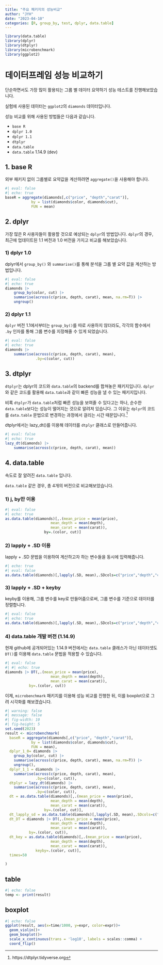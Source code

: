 ```yaml
---
title: "주요 패키지의 성능비교"
author: "JYH"
date: "2023-04-10"
categories: [R, group_by, test, dplyr, data.table]
---
```


```r

library(data.table)
library(dplyr)
library(dtplyr)
library(microbenchmark)
library(ggplot2)
```

# 데이터프레임 성능 비교하기

단순하면서도 가장 많이 활용되는 그룹 별 데이터 요약하기 성능 테스트를 진행해보았습니다.

실험에 사용된 데이터는 `ggplot2`의 `diamonds` 데이터입니다.

성능 비교를 위해 사용된 방법들은 다음과 같습니다.

-   `base R`
-   `dplyr 1.0`
-   `dplyr 1.1`
-   `dtplyr`
-   `data.table`
-   `data.table` 1.14.9 (dev)

## 1. base R

외부 패키지 없이 그룹별로 요약값을 계산하려면 `aggregate()`을 사용해야 합니다.

```r
#| eval: false
#| echo: true
baseR = aggregate(diamonds[,c("price", "depth","carat")],
            by = list(diamonds$color, diamonds$cut),
            FUN = mean)
```

## 2. dplyr

가장 많은 R 사용자들이 활용할 것으로 예상되는 `dplyr`의 방법입니다. `dplyr`의 경우, 최근에 업데이트된 1.1 버전과 1.0 버전을 가지고 비교를 해보았습니다.

### 1) dplyr 1.0

dplyr에서 `group_by()` 와 `summarise()`를 통해 분석을 그룹 별 요약 값을 계산하는 방법입니다.

```r
#| eval: false
#| echo: true
diamonds |>
    group_by(color, cut) |> 
    summarise(across(c(price, depth, carat), mean, na.rm=T)) |> 
    ungroup()
```

### 2) dplyr 1.1

`dplyr` 버전 1.1에서부터는 `group_by()`를 따로 사용하지 않더라도, 각각의 함수에서 `.by` 인자를 통해 그룹 변수를 지정해줄 수 있게 되었습니다.

```r
#| eval: false
#| echo: true
diamonds |> 
    summarise(across(c(price, depth, carat), mean),
              .by=c(color, cut))
```

## 3. dtplyr

`dtplyr`는 dplyr의 코드와 `data.table`의 backend를 합쳐놓은 패키지입니다. `dplyr`와 같은 코드를 활용해 `data.table`과 같이 빠른 성능을 낼 수 있는 패키지입니다.

::: callout-warning
비록 `dtplyr`가 `data.table`처럼 빠른 성능을 보여줄 수 있다고는 하나, 순수한 `data.table`보다는 성능이 떨어지는 것으로 알려져 있습니다. 그 이유는 `dplyr`의 코드를 `data.table` 문법으로 변경하는 과정에서 걸리는 시간 때문입니다.[^1]
:::

[^1]: https://dtplyr.tidyverse.org

dtplyr에서는 lazy_dt()를 이용해 데이터를 `dtplyr` 클래스로 만들어줍니다.

```r
#| eval: false
#| echo: true
lazy_dt(diamonds) |> 
    summarise(across(c(price, depth, carat), mean))
```

## 4. data.table

속도로 잘 알려진 `data.table` 입니다.

`data.table` 같은 경우, 총 4개의 버전으로 비교해보았습니다.

### 1) j, by만 이용

```r
#| eval: false
#| echo: true
as.data.table(diamonds)[,.(mean_price = mean(price),
                     mean_depth = mean(depth),
                     mean_carat = mean(carat)), 
                  by=.(color, cut)]
```

### 2) lapply + .SD 이용

lapply + .SD 문법을 이용하여 계산하고자 하는 변수들을 동시에 입력해줍니다.

```r
#| echo: true
#| eval: false
as.data.table(diamonds)[,lapply(.SD, mean),.SDcols=c("price","depth","carat"), by=.(color, cut)]
```

### 3) lapply + .SD + keyby

keyby를 이용해, 그룹 변수를 key로 만들어줌으로써, 그룹 변수를 기준으로 데이터를 정렬합니다.

```r
#| eval: false
#| echo: true
as.data.table(diamonds)[,lapply(.SD, mean),.SDcols=c("price","depth","carat"), keyby=.(color, cut)]
```

### 4) data.table 개발 버전 (1.14.9)

현재 github에 공개되어있는 1.14.9 버전에서는 `data.table` 클래스가 아닌 데이터셋도 `DT()`를 이용해 `data.table` 문법을 적용할 수 있습니다.

```r
#| eval: false
#| #| echo: true
diamonds |> DT(,.(mean_price = mean(price),
                     mean_depth = mean(depth),
                     mean_carat = mean(carat)),
           by=.(color, cut))
```

이제, `microbenchmark` 패키지를 이용해 성능 비교를 진행한 뒤, 이를 boxplot으로 그려 시각화를 해보겠습니다.

```r
#| warning: false
#| message: false
#| fig-width: 10
#| fig-height: 5
set.seed(2023)
result <- microbenchmark(
  baseR = aggregate(diamonds[,c("price", "depth","carat")],
            by = list(diamonds$color, diamonds$cut),
            FUN = mean),
  dplyr_1_0= diamonds |>
    group_by(color, cut) |> 
    summarise(across(c(price, depth, carat), mean, na.rm=T)) |> 
    ungroup(),
  dplyr_1_1 = diamonds |> 
    summarise(across(c(price, depth, carat), mean),
              .by=c(color, cut)),
  dtplyr = lazy_dt(diamonds) |> 
    summarise(across(c(price, depth, carat), mean),
              .by=c(color, cut)),
  dt = as.data.table(diamonds)[,.(mean_price = mean(price),
                     mean_depth = mean(depth),
                     mean_carat = mean(carat)), 
                  by=.(color, cut)],
  dt_lapply_sd = as.data.table(diamonds)[,lapply(.SD, mean),.SDcols=c("price","depth","carat"), by=.(color, cut)],
  dt_DT = diamonds |> DT(,.(mean_price = mean(price),
                     mean_depth = mean(depth),
                     mean_carat = mean(carat)),
           by=.(color, cut)),
  dt_key = as.data.table(diamonds)[,.(mean_price = mean(price),
                     mean_depth = mean(depth),
                     mean_carat = mean(carat)),
              keyby=.(color, cut)],
  times=50
  
)
```

::: panel-tabset
## table

```r
#| echo: false
temp <- print(result) 
```

## boxplot

```r
#| echo: false
ggplot(result, aes(x=time/1000, y=expr, color=expr))+
  geom_violin()+
  geom_boxplot()+
  scale_x_continuous(trans = 'log10', labels = scales::comma) +
  coord_flip() 
```
:::
